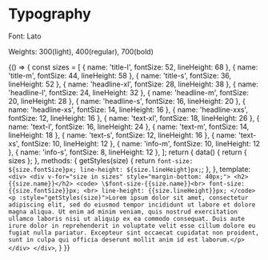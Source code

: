 
<Meta title='settings' />

# Typography

Font: Lato

Weights: 300(light), 400(regular), 700(bold)

<Story name="Typography">{() => {
    const sizes = [
        { name: 'title-l', fontSize: 52, lineHeight: 68 },
        { name: 'title-m', fontSize: 44, lineHeight: 58 },
        { name: 'title-s', fontSize: 36, lineHeight: 52 },
        { name: 'headline-xl', fontSize: 28, lineHeight: 38 },
        { name: 'headline-l', fontSize: 24, lineHeight: 32 },
        { name: 'headline-m', fontSize: 20, lineHeight: 28 },
        { name: 'headline-s', fontSize: 16, lineHeight: 20 },
        { name: 'headline-xs', fontSize: 14, lineHeight: 16 },
        { name: 'headline-xxs', fontSize: 12, lineHeight: 16 },
        { name: 'text-xl', fontSize: 18, lineHeight: 26 },
        { name: 'text-l', fontSize: 16, lineHeight: 24 },
        { name: 'text-m', fontSize: 14, lineHeight: 18 },
        { name: 'text-s', fontSize: 12, lineHeight: 16 },
        { name: 'text-xs', fontSize: 10, lineHeight: 12 },
        { name: 'info-m', fontSize: 10, lineHeight: 12 },
        { name: 'info-s', fontSize: 8, lineHeight: 12 },
    ];
    return {
        data() {
            return { sizes };
        },
        methods: {
            getStyles(size) {
                return `font-size: ${size.fontSize}px; line-height: ${size.lineHeight}px;`;
            },
        },
        template: `
            <div>
                <div v-for="size in sizes" style="margin-bottom: 40px;">
                    <h2>{{size.name}}</h2>
                    <code>
                        \$font-size-{{size.name}}<br>
                        font-size: {{size.fontSize}}px; <br>
                        line-height: {{size.lineHeight}}px;
                    </code>
                    <p :style="getStyles(size)">Lorem ipsum dolor sit amet, consectetur adipiscing elit, sed do eiusmod tempor incididunt ut labore et dolore magna aliqua. Ut enim ad minim veniam, quis nostrud exercitation ullamco laboris nisi ut aliquip ex ea commodo consequat. Duis aute irure dolor in reprehenderit in voluptate velit esse cillum dolore eu fugiat nulla pariatur. Excepteur sint occaecat cupidatat non proident, sunt in culpa qui officia deserunt mollit anim id est laborum.</p>
                </div>
            </div>
        `,
    }
}}</Story>
